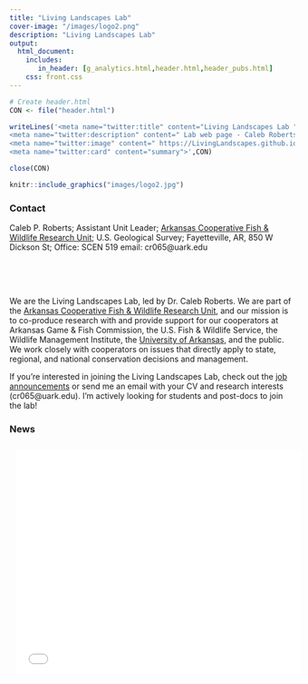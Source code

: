 ```yaml
---
title: "Living Landscapes Lab"
cover-image: "/images/logo2.png"
description: "Living Landscapes Lab"
output: 
  html_document:
    includes:
       in_header: [g_analytics.html,header.html,header_pubs.html]
    css: front.css
---
```


```r
# Create header.html
CON <- file("header.html")

writeLines('<meta name="twitter:title" content="Living Landscapes Lab ">
<meta name="twitter:description" content=" Lab web page - Caleb Roberts - U.S. Geological Survey">
<meta name="twitter:image" content=" https://LivingLandscapes.github.io/images/logo2.png">
<meta name="twitter:card" content="summary">',CON)

close(CON)
```

<style type="text/css">
.title {
  display: none;
}

#getting-started img {
  margin-right: 10px;
}

</style>

<div class="row">
<div class="col-sm-6">

```r
knitr::include_graphics("images/logo2.jpg")
```

### Contact 

Caleb P. Roberts;
Assistant Unit Leader;
[Arkansas Cooperative Fish & Wildlife Research Unit](https://www1.usgs.gov/coopunits/unit/Arkansas);
U.S. Geological Survey;
Fayetteville, AR, 850 W Dickson St;
Office: SCEN 519
email: cr065@uark.edu 

</div>
<div class="col-sm-6"  style="padding-top: 50px;">

We are the Living Landscapes Lab, led by Dr. Caleb Roberts. We are part of the [Arkansas Cooperative Fish & Wildlife Research Unit](https://www1.usgs.gov/coopunits/unit/Arkansas), and our mission is to co-produce research with and provide support for our cooperators at Arkansas Game & Fish Commission, the U.S. Fish & Wildlife Service, the Wildlife Management Institute, the [University of Arkansas]((https://fulbright.uark.edu/departments/biology/index.php)), and the public. We work closely with cooperators on issues that directly apply to state, regional, and national conservation decisions and management.

If you're interested in joining the Living Landscapes Lab, check out the [job announcements](https://livinglandscapes.github.io/LivingLandscapes_Website/Opportunities.html) or send me an email with your CV and research interests (cr065@uark.edu). I'm actively looking for students and post-docs to join the lab!

### News

<iframe src="news/news.html" title="news" style='height:400px;width:100%;overflow:auto;border:0px solid #49c5b6;padding:2%'></iframe>

</div>
</div>




